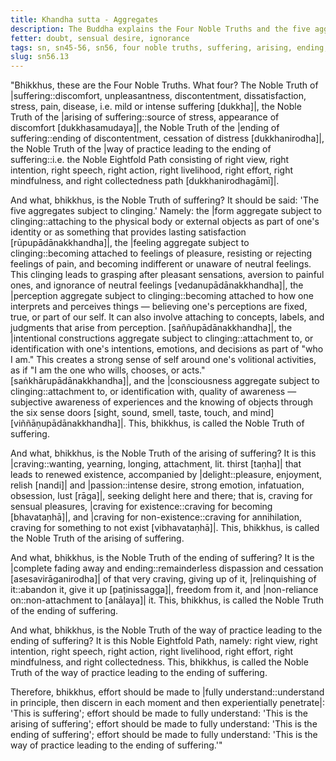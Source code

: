 ```yaml
---
title: Khandha sutta - Aggregates
description: The Buddha explains the Four Noble Truths and the five aggregates subject to clinging.
fetter: doubt, sensual desire, ignorance
tags: sn, sn45-56, sn56, four noble truths, suffering, arising, ending, way of practice, path, five aggregates
slug: sn56.13
---
```


"Bhikkhus, these are the Four Noble Truths. What four? The Noble Truth of |suffering::discomfort, unpleasantness, discontentment, dissatisfaction, stress, pain, disease, i.e. mild or intense suffering [dukkha]|, the Noble Truth of the |arising of suffering::source of stress, appearance of discomfort [dukkhasamudaya]|, the Noble Truth of the |ending of suffering::ending of discontentment, cessation of distress [dukkhanirodha]|, the Noble Truth of the |way of practice leading to the ending of suffering::i.e. the Noble Eightfold Path consisting of right view, right intention, right speech, right action, right livelihood, right effort, right mindfulness, and right collectedness path [dukkhanirodhagāmī]|.

And what, bhikkhus, is the Noble Truth of suffering? It should be said: 'The five aggregates subject to clinging.' Namely: the |form aggregate subject to clinging::attaching to the physical body or external objects as part of one's identity or as something that provides lasting satisfaction [rūpupādānakkhandha]|, the |feeling aggregate subject to clinging::becoming attached to feelings of pleasure, resisting or rejecting feelings of pain, and becoming indifferent or unaware of neutral feelings. This clinging leads to grasping after pleasant sensations, aversion to painful ones, and ignorance of neutral feelings [vedanupādānakkhandha]|, the |perception aggregate subject to clinging::becoming attached to how one interprets and perceives things — believing one's perceptions are fixed, true, or part of our self. It can also involve attaching to concepts, labels, and judgments that arise from perception. [saññupādānakkhandha]|, the |intentional constructions aggregate subject to clinging::attachment to, or identification with one's intentions, emotions, and decisions as part of "who I am." This creates a strong sense of self around one's volitional activities, as if "I am the one who wills, chooses, or acts." [saṅkhārupādānakkhandha]|, and the |consciousness aggregate subject to clinging::attachment to, or identification with, quality of awareness — subjective awareness of experiences and the knowing of objects through the six sense doors [sight, sound, smell, taste, touch, and mind] [viññāṇupādānakkhandha]|. This, bhikkhus, is called the Noble Truth of suffering.

And what, bhikkhus, is the Noble Truth of the arising of suffering? It is this |craving::wanting, yearning, longing, attachment, lit. thirst [taṇha]| that leads to renewed existence, accompanied by |delight::pleasure, enjoyment, relish [nandi]| and |passion::intense desire, strong emotion, infatuation, obsession, lust [rāga]|, seeking delight here and there; that is, craving for sensual pleasures, |craving for existence::craving for becoming [bhavataṇhā]|, and |craving for non-existence::craving for annihilation, craving for something to not exist [vibhavataṇhā]|. This, bhikkhus, is called the Noble Truth of the arising of suffering.

And what, bhikkhus, is the Noble Truth of the ending of suffering? It is the |complete fading away and ending::remainderless dispassion and cessation [asesavirāganirodha]| of that very craving, giving up of it, |relinquishing of it::abandon it, give it up [paṭinissagga]|, freedom from it, and |non-reliance on::non-attachment to [anālaya]| it. This, bhikkhus, is called the Noble Truth of the ending of suffering.

And what, bhikkhus, is the Noble Truth of the way of practice leading to the ending of suffering? It is this Noble Eightfold Path, namely: right view, right intention, right speech, right action, right livelihood, right effort, right mindfulness, and right collectedness. This, bhikkhus, is called the Noble Truth of the way of practice leading to the ending of suffering.

Therefore, bhikkhus, effort should be made to |fully understand::understand in principle, then discern in each moment and then experientially penetrate|: 'This is suffering';
effort should be made to fully understand: 'This is the arising of suffering';
effort should be made to fully understand: 'This is the ending of suffering';
effort should be made to fully understand: 'This is the way of practice leading to the ending of suffering.'"